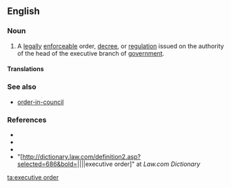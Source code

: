 ==English==
{{wikipedia|Executive Order}}

===Noun===
{{en-noun|head=[[executive]] [[order]]}}

# {{label|en|chiefly|US}} A [[legally]] [[enforceable]] order, [[decree]], or [[regulation]] issued on the authority of the head of the executive branch of [[government]].

====Translations====
{{trans-top|decree issued on the authority of the executive branch of government}}
{{trans-mid}}
{{trans-bottom}}

===See also===
* [[order-in-council]]

===References===
* {{R:Dictionary.com}}
* {{R:Merriam Webster Online}}
* {{R:Encarta}}
* "[http://dictionary.law.com/definition2.asp?selected=686&bold=||||executive order]" at ''Law.com Dictionary''

[[ta:executive order]]